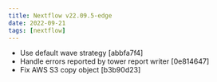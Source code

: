 ```yaml
---
title: Nextflow v22.09.5-edge
date: 2022-09-21
tags: [nextflow]
---
```


- Use default wave strategy [abbfa7f4]
- Handle errors reported by tower report writer [0e814647]
- Fix AWS S3 copy object [b3b90d23]
